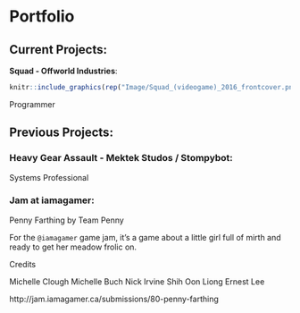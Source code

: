 # Portfolio

## Current Projects:

**Squad - Offworld Industries**:

```r
knitr::include_graphics(rep("Image/Squad_(videogame)_2016_frontcover.png"))
```

Programmer

## Previous Projects:

### Heavy Gear Assault - Mektek Studos / Stompybot:

Systems Professional

### Jam at iamagamer:

Penny Farthing
by Team Penny

For the `@iamagamer` game jam, it's a game about a little girl full of mirth and ready to get her meadow frolic on.

Credits

Michelle Clough
Michelle Buch
Nick Irvine
Shih Oon Liong
Ernest Lee

http://jam.iamagamer.ca/submissions/80-penny-farthing

